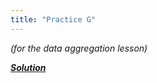 ```yaml
---
title: "Practice G"
---
```


*(for the data aggregation lesson)*


[***Solution***](../practice/solution-G.qmd)
